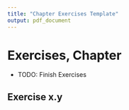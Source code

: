 ```yaml
---
title: "Chapter Exercises Template"
output: pdf_document
---
```


# Exercises, Chapter

+ TODO: Finish Exercises

## Exercise x.y

```r
```


